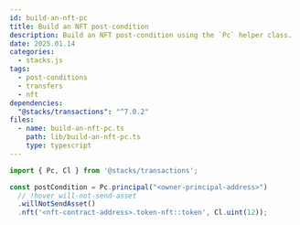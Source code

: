 ```yaml
---
id: build-an-nft-pc
title: Build an NFT post-condition
description: Build an NFT post-condition using the `Pc` helper class.
date: 2025.01.14
categories:
  - stacks.js
tags:
  - post-conditions
  - transfers
  - nft
dependencies:
  "@stacks/transactions": "^7.0.2"
files:
  - name: build-an-nft-pc.ts
    path: lib/build-an-nft-pc.ts
    type: typescript
---
```


```typescript
import { Pc, Cl } from '@stacks/transactions';

const postCondition = Pc.principal("<owner-principal-address>")
  // !hover will-not-send-asset
  .willNotSendAsset()
  .nft('<nft-contract-address>.token-nft::token', Cl.uint(12));
```

